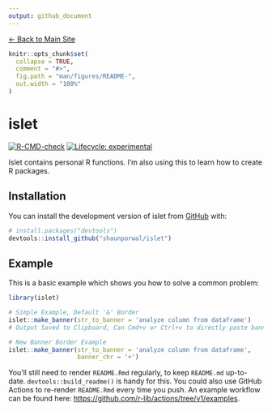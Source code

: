 ```yaml
---
output: github_document
---
```


<a href="https://shaunporwal.com" class="nav-link">← Back to Main Site</a>

<!-- README.md is generated from README.Rmd. Please edit that file -->

```r
knitr::opts_chunk$set(
  collapse = TRUE,
  comment = "#>",
  fig.path = "man/figures/README-",
  out.width = "100%"
)
```

# islet

<!-- badges: start -->
[![R-CMD-check](https://github.com/shaunporwal/islet/actions/workflows/R-CMD-check.yaml/badge.svg)](https://github.com/shaunporwal/islet/actions/workflows/R-CMD-check.yaml)
[![Lifecycle: experimental](https://img.shields.io/badge/lifecycle-experimental-orange.svg)](https://lifecycle.r-lib.org/articles/stages.html#experimental)
<!-- badges: end -->

Islet contains personal R functions. I'm also using this to learn how to create R packages.

## Installation

You can install the development version of islet from [GitHub](https://github.com/) with:

```r
# install.packages("devtools")
devtools::install_github("shaunporwal/islet")
```

## Example

This is a basic example which shows you how to solve a common problem:

```r
library(islet)
```

```r

# Simple Example, Default '&' Border
islet::make_banner(str_to_banner = 'analyze column from dataframe')
# Output Saved to Clipboard, Can Cmd+v or Ctrl+v to directly paste banner

```

```r

# New Banner Border Example
islet::make_banner(str_to_banner = 'analyze column from dataframe',
                   banner_chr = '+')

```

You'll still need to render `README.Rmd` regularly, to keep `README.md` up-to-date. `devtools::build_readme()` is handy for this. You could also use GitHub Actions to re-render `README.Rmd` every time you push. An example workflow can be found here: <https://github.com/r-lib/actions/tree/v1/examples>.
